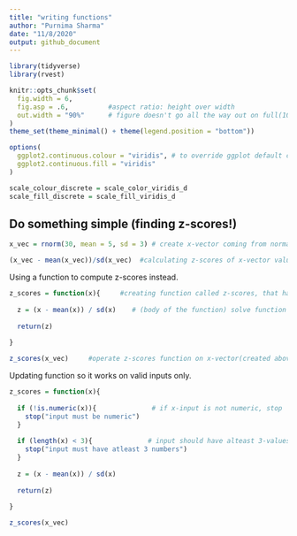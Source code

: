 ```yaml
---
title: "writing functions"
author: "Purnima Sharma"
date: "11/8/2020"
output: github_document
---
```


```r
library(tidyverse)
library(rvest)

knitr::opts_chunk$set(
  fig.width = 6,
  fig.asp = .6,          #aspect ratio: height over width
  out.width = "90%"      # figure doesn't go all the way out on full(100%) page
)
theme_set(theme_minimal() + theme(legend.position = "bottom"))

options(
  ggplot2.continuous.colour = "viridis", # to override ggplot default colors.
  ggplot2.continuous.fill = "viridis"
)

scale_colour_discrete = scale_color_viridis_d
scale_fill_discrete = scale_fill_viridis_d
```

## Do something simple (finding z-scores!)

```r
x_vec = rnorm(30, mean = 5, sd = 3) # create x-vector coming from normal distr, it has 30 numbers

(x_vec - mean(x_vec))/sd(x_vec)  #calculating z-scores of x-vector values
```

Using a function to compute z-scores instead.

```r
z_scores = function(x){     #creating function called z-scores, that has input x.
  
  z = (x - mean(x)) / sd(x)    # (body of the function) solve function using input x. Call the solved value z.
  
  return(z)
  
}

z_scores(x_vec)     #operate z-scores function on x-vector(created above:line31). So input is x_vec
```

Updating function so it works on valid inputs only.

```r
z_scores = function(x){
  
  if (!is.numeric(x)){              # if x-input is not numeric, stop
    stop("input must be numeric")
  }
  
  if (length(x) < 3){              # input should have alteast 3-values, if not, stop.
    stop("input must have atleast 3 numbers")
  }
  
  z = (x - mean(x)) / sd(x)    
  
  return(z)
  
}

z_scores(x_vec)    
```



